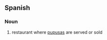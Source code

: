 ==Spanish==

===Noun===
{{es-noun|f}}

# {{label|es|El Salvador}} restaurant where [[pupusa]]s are served or sold